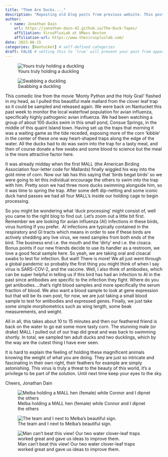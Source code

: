 ```yaml
---
title: "Them Are Ducks...."
description: "Reposting old blog posts from previous website. This post details a summer Nantucket trip"
author:
  - name: Jonathan Dain
    url: https://jonathan-dain-42.github.io/The-Duck-Tapes/
    affiliation: VirusPlusLab at UMass Boston
    affiliation-url: https://www.theviruspluslab.com/
date: 2023-06-15
categories: [Nantucket] # self-defined categories
draft: FALSE # setting this to `true` will prevent your post from appearing on your listing page until you're ready!
---
```


::: {layout-ncol="2"}
![Yours truly holding a duckling](Holding_Duckling.jpeg)

![Swabbing a duckling](Swabbing_Duckling.jpeg)
:::

This comedic line from the movie ‘Monty Python and the Holy Grail’ flashed in my head, as I pulled this beautiful male mallard from the clover leaf trap so it could be sampled and released again. We were back on Nantucket this past week to monitor the local waterfowl population for avian influenza, specifically highly pathogenic avian influenza. We had been watching a group of about 100 ducks swim in this small pond, Consue Springs, in the middle of this quaint Island town. Having set up the traps that morning it was a waiting game as the tide receded, exposing more of the corn ‘kibble’ in the center of these one way heart-shaped traps along the edge of the water. All the ducks had to do was swim into the trap for a tasty meal, and then of course donate a few swabs and some blood to science but the meal is the more attractive factor here.

It was already midday when the first MALL (the American Birding Association four-letter code for Mallards) finally wiggled his way into the gold mine of corn. Now our lab has this saying that ‘birds begat birds’ so we were going to let this individual encourage the others to swim into the trap with him. Pretty soon we had three more ducks swimming alongside him, so it was time to spring the trap. After some deft dip-netting and some iconic duck hand passes we had all four MALL’s inside our holding cage to begin processing.

So you might be wondering what ‘duck processing’ might consist of, well you came to the right blog to find out. Let’s zoom out a little bit first. Remember we are looking for avian influenza (AI) infections in these birds, virus hunting If you prefer.  AI infections are typically contained in the respiratory and GI tracts which means in order to see if these birds are actively shedding any live virus, we need samples from both ends of the bird. The business end i.e. the mouth and the ‘dirty’ end i.e. the cloaca. Bonus points if our new friends decide to use its handler as a restroom, we love a good fecal sample here. So yeah, we are taking oral and cloacal swabs to test for infection. But wait! There is more! We all just went through a global pandemic so probably the first thing you might think of when I say virus is SARS-COV-2, and the vaccine. Well, I also think of antibodies, which can be super helpful in telling us if this bird has had an infection to AI in the past since antibodies are specific to the infection they fight. Where do you get antibodies….that’s right blood samples and more specifically the serum fraction of blood. We also want a blood sample to look at gene expression but that will be its own post, for now, we are just taking a small blood sample to test for antibodies and expressed genes. Finally, we just take some simple morphometrics such as wing length, some beak measurements, and weight.

All in all, this takes about 10 to 15 minutes and then our feathered friend is back on the water to go eat some more tasty corn. The stunning male (or drake) MALL I pulled out of our trap did great and was back to swimming shortly. In total, we sampled ten adult ducks and two ducklings, which by the way are the cutest thing I have ever seen.

It is hard to explain the feeling of holding these magnificent animals knowing the weight of what you are doing. They are just so intricate and fascinating in their own right, their feathers for example are simply astonishing. This virus is truly a threat to the beauty of this world, it’s a privilege to be part of the solution. Until next time keep your eyes to the sky.

Cheers, Jonathan Dain

::: {layout-nrow="2"}
![Melba holding a MALL hen (female) while Connor and I dipnet the others](Clover_trap.jpeg){.lightbox}

![The team and I next to Melba’s beautiful sign.](The_Team.jpeg)

![Man can’t beat this view! Our two water clover-leaf traps worked great and gave us ideas to improve them.](Deployed_Traps.jpeg)
:::
